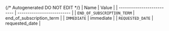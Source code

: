 {/* Autogenerated DO NOT EDIT  */}
| Name                       | Value                      |
| -------------------------- | -------------------------- |
| `END_OF_SUBSCRIPTION_TERM` | end_of_subscription_term   |
| `IMMEDIATE`                | immediate                  |
| `REQUESTED_DATE`           | requested_date             |